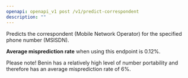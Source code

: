 ```yaml
---
openapi: openapi_v1 post /v1/predict-correspondent
description: ""
---
```


Predicts the correspondent (Mobile Network Operator) for the specified phone number (MSISDN). 

**Average misprediction rate** when using this endpoint is 0.12%. 

<Warning>Please note! Benin has a relatively high level of number portability and therefore has an average misprediction rate of 6%.</Warning>